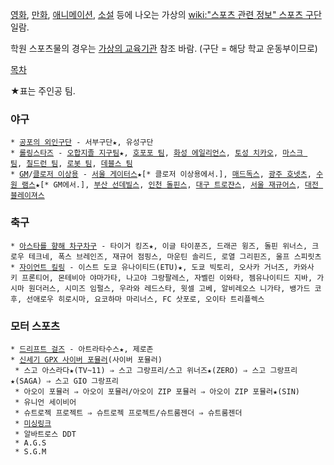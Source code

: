 [[영화]], [[만화]], [[애니메이션]], [[소설]] 등에 나오는 가상의 [[wiki:"스포츠 관련 정보" 스포츠 구단]] 일람.

학원 스포츠물의 경우는 [[가상의 교육기관]] 참조 바람. (구단 = 해당 학교 운동부이므로)

[[목차]]

★표는 주인공 팀.

=== 야구 ===
 * [[공포의 외인구단]] - 서부구단★, 유성구단
 * [[롤링스타즈]] - [[오합지졸 지구팀]]★, [[호포포 팀]], [[화성 에일리언스]], [[토성 치카오]], [[마스크 팀]], [[칠드런 팀]], [[로봇 팀]], [[데블스 팀]]
 * [[GM]]/[[클로저 이상용]] - [[서울 게이터스]]★[* 클로저 이상용에서.], [[매드독스]], [[광주 호넷츠]], [[수원 램스]]★[* GM에서.], [[부산 선데빌스]], [[인천 돌핀스]], [[대구 트로쟌스]], [[서울 재규어스]], [[대전 블레이져스]]

=== 축구 ===
 * [[아스타를 향해 차구차구]] - 타이거 킹즈★, 이글 타이푼즈, 드래곤 윙즈, 돌핀 위너스, 크로우 테크네, 폭스 브레인즈, 재규어 점핑스, 마운틴 솔리드, 로열 그리핀즈, 울프 스피릿츠
 * [[자이언트 킬링]] - 이스트 도쿄 유나이티드(ETU)★, 도쿄 빅토리, 오사카 거너즈, 카와사키 프론티어, 몬테비아 야마가타, 나고야 그랑팔레스, 자벨린 이와타, 젬유나이티드 지바, 가시마 원더러스, 시미즈 임펄스, 우라와 레드스타, 윗셀 고베, 알비레오스 니가타, 뱅가드 코후, 선애로우 히로시마, 요코하마 마리너스, FC 삿포로, 오이타 트리플렉스

=== 모터 스포츠 ===
 * [[드리프트 걸즈]] - 아트라타수스★, 제로존
 * [[신세기 GPX 사이버 포뮬러]](사이버 포뮬러)
  * 스고 아스라다★(TV~11) ⇒ 스고 그랑프리/스고 위너즈★(ZERO) ⇒ 스고 그랑프리★(SAGA) ⇒ 스고 GIO 그랑프리
  * 아오이 포뮬러 ⇒ 아오이 포뮬러/아오이 ZIP 포뮬러 ⇒ 아오이 ZIP 포뮬러★(SIN)
  * 유니언 세이비어
  * 슈트로젝 프로젝트 ⇒ 슈트로젝 프로젝트/슈트룸젠더 ⇒ 슈트룸젠더
  * [[미싱링크]]
  * 알바트로스 DDT
  * A.G.S
  * S.G.M
